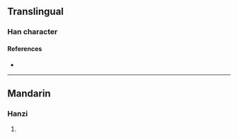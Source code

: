 {{character info/new}}
==Translingual==

===Han character===
{{Han char|rn=86|rad=火|as=05|sn=9|four=98827|canj=FOII|ids=⿰火令}}

====References====
* {{Han ref|kx=0668.170|dkj=18946|dj=1077.180|hdz=32196.060|uh=70A9|ud=28841|bh=CFB6|bd=53174}}

----

==Mandarin==

===Hanzi===
{{cmn-hanzi|pin=[[lìng]] ([[ling4]])|wg=ling<sup>4</sup>}}

# {{defn|lang=cmn|sort=火05}}